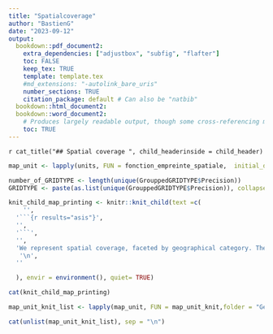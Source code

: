 ```yaml
---
title: "Spatialcoverage"
author: "BastienG"
date: "2023-09-12"
output:
  bookdown::pdf_document2:
    extra_dependencies: ["adjustbox", "subfig", "flafter"]
    toc: FALSE
    keep_tex: TRUE
    template: template.tex
    #md_extensions: "-autolink_bare_uris"
    number_sections: TRUE
    citation_package: default # Can also be "natbib"
  bookdown::html_document2:
  bookdown::word_document2: 
    # Produces largely readable output, though some cross-referencing may fail. Useful for collaboration.
    toc: TRUE
---
```


\clearpage

`r cat_title("## Spatial coverage ", child_headerinside = child_header)`


```r

map_unit <- lapply(units, FUN = fonction_empreinte_spatiale,  initial_dataset = init, final_dataset = final, titre_1 = titre_1, titre_2 = titre_2)


```

```r

number_of_GRIDTYPE <- length(unique(GrouppedGRIDTYPE$Precision))
GRIDTYPE <- paste(as.list(unique(GrouppedGRIDTYPE$Precision)), collapse = " ; ")

```

```r
knit_child_map_printing <- knitr::knit_child(text =c(
    '',
  '```{r results="asis"}', 
  '',
  '```',
  '',
  'We represent spatial coverage, faceted by geographical category. The geographical category depends on the area of the geographic polygon. In this case there are `r number_of_GRIDTYPE` categories which are `r GRIDTYPE`.', 
   '\n',
  ''

  ), envir = environment(), quiet= TRUE)
```

```r

cat(knit_child_map_printing)

```

```r

map_unit_knit_list <- lapply(map_unit, FUN = map_unit_knit,folder = "Geodistrib", find_and_print = outputonly )

```


```r

cat(unlist(map_unit_knit_list), sep = "\n")

```

